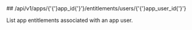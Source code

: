 
<MethodPill method="get" />
## /api/v1/apps/{'{'}app_id{'}'}/entitlements/users/{'{'}app_user_id{'}'}

List app entitlements associated with an app user.